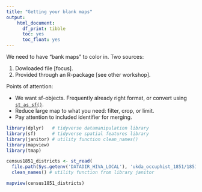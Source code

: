 ```yaml
---
title: "Getting your blank maps"
output: 
    html_document:
      df_print: tibble
      toc: yes
      toc_float: yes
---
```


We need to have "bank maps" to color in. Two sources:

1. Dowloaded file [focus].
2. Provided through an R-package [see other workshop].

Points of attention:

* We want sf-objects. Frequently already right format, or convert using [`st_as_sf()`](https://r-spatial.github.io/sf/reference/st_as_sf.html).
* Reduce large map to what you need: filter, crop, or limit.
* Pay attention to included identifier for merging.

```r
library(dplyr)   # tidyverse datamanipulation library
library(sf)      # tidyverse spatial features library
library(janitor) # utility function clean_names()
library(mapview)
library(tmap)
```


```r
census1851_districts <- st_read(
  file.path(Sys.getenv('DATADIR_HIVA_LOCAL'), 'ukda_occuphist_1851/1851_england_wales_census_registration_districts/1851EngWalesRegistrationDistrict.shp')) %>%
  clean_names() # utility function from library janitor

```


```r

mapview(census1851_districts)
```

